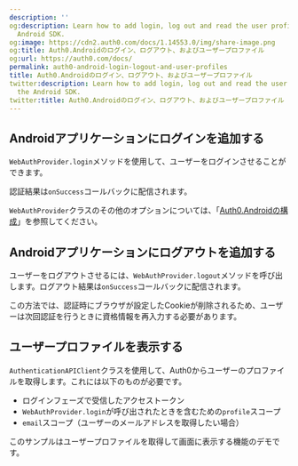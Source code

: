 ```yaml
---
description: ''
og:description: Learn how to add login, log out and read the user profile using the
  Android SDK.
og:image: https://cdn2.auth0.com/docs/1.14553.0/img/share-image.png
og:title: Auth0.Androidのログイン、ログアウト、およびユーザープロファイル
og:url: https://auth0.com/docs/
permalink: auth0-android-login-logout-and-user-profiles
title: Auth0.Androidのログイン、ログアウト、およびユーザープロファイル
twitter:description: Learn how to add login, log out and read the user profile using
  the Android SDK.
twitter:title: Auth0.Androidのログイン、ログアウト、およびユーザープロファイル
---
```


## Androidアプリケーションにログインを追加する

`WebAuthProvider.login`メソッドを使用して、ユーザーをログインさせることができます。



認証結果は`onSuccess`コールバックに配信されます。

`WebAuthProvider`クラスのその他のオプションについては、「[Auth0.Androidの構成](/libraries/auth0-android/auth0-android-configuration)」を参照してください。

## Androidアプリケーションにログアウトを追加する

ユーザーをログアウトさせるには、`WebAuthProvider.logout`メソッドを呼び出します。ログアウト結果は`onSuccess`コールバックに配信されます。

この方法では、認証時にブラウザが設定したCookieが削除されるため、ユーザーは次回認証を行うときに資格情報を再入力する必要があります。





## ユーザープロファイルを表示する

`AuthenticationAPIClient`クラスを使用して、Auth0からユーザーのプロファイルを取得します。これには以下のものが必要です。

* ログインフェーズで受信したアクセストークン
* `WebAuthProvider.login`が呼び出されたときを含むための`profile`スコープ
* `email`スコープ（ユーザーのメールアドレスを取得したい場合）

このサンプルはユーザープロファイルを取得して画面に表示する機能のデモです。